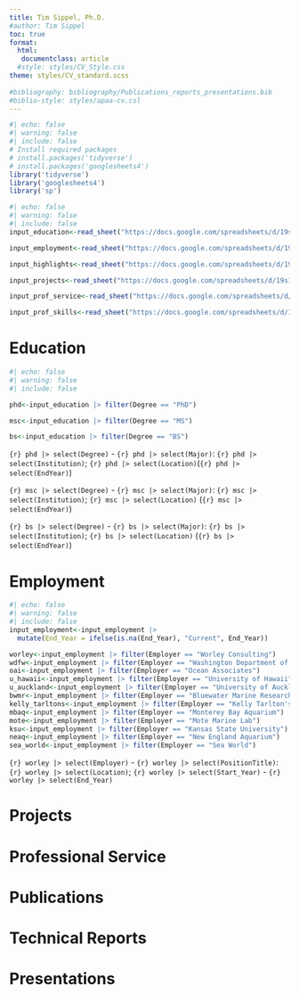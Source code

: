 ```yaml
---
title: Tim Sippel, Ph.D.
#author: Tim Sippel
toc: true
format: 
  html:
   documentclass: article
  #style: styles/CV_Style.css
theme: styles/CV_standard.scss
  
#bibliography: bibliography/Publications_reports_presentations.bib
#biblio-style: styles/apaa-cv.csl
---
```


```r
#| echo: false
#| warning: false
#| include: false
# Install required packages
# install.packages('tidyverse')
# install.packages('googlesheets4')
library('tidyverse')
library('googlesheets4')
library('sp')
```

```r
#| echo: false
#| warning: false
#| include: false
input_education<-read_sheet("https://docs.google.com/spreadsheets/d/19s1p6Xr73FTJmM69JTP5Jn807aG1K8VPsoimNpXw3xw/edit", sheet = "Education")

input_employment<-read_sheet("https://docs.google.com/spreadsheets/d/19s1p6Xr73FTJmM69JTP5Jn807aG1K8VPsoimNpXw3xw/edit", sheet = "Employment")

input_highlights<-read_sheet("https://docs.google.com/spreadsheets/d/19s1p6Xr73FTJmM69JTP5Jn807aG1K8VPsoimNpXw3xw/edit", sheet = "Highlights")

input_projects<-read_sheet("https://docs.google.com/spreadsheets/d/19s1p6Xr73FTJmM69JTP5Jn807aG1K8VPsoimNpXw3xw/edit", sheet = "Projects")

input_prof_service<-read_sheet("https://docs.google.com/spreadsheets/d/19s1p6Xr73FTJmM69JTP5Jn807aG1K8VPsoimNpXw3xw/edit", sheet = "Professional Service")

input_prof_skills<-read_sheet("https://docs.google.com/spreadsheets/d/19s1p6Xr73FTJmM69JTP5Jn807aG1K8VPsoimNpXw3xw/edit", sheet = "Skills & Qualifications")
```

# Education

```r
#| echo: false
#| warning: false
#| include: false

phd<-input_education |> filter(Degree == "PhD")

msc<-input_education |> filter(Degree == "MS")

bs<-input_education |> filter(Degree == "BS")
```

`{r} phd |> select(Degree)` - `{r} phd |> select(Major)`: `{r} phd |> select(Institution)`; `{r} phd |> select(Location)`(`{r} phd |> select(EndYear)`)

`{r} msc |> select(Degree)` - `{r} msc |> select(Major)`: `{r} msc |> select(Institution)`; `{r} msc |> select(Location)` (`{r} msc |> select(EndYear)`)

`{r} bs |> select(Degree)` - `{r} bs |> select(Major)`: `{r} bs |> select(Institution)`; `{r} bs |> select(Location)` (`{r} bs |> select(EndYear)`)

# Employment

```r
#| echo: false
#| warning: false
#| include: false
input_employment<-input_employment |> 
  mutate(End_Year = ifelse(is.na(End_Year), "Current", End_Year))

worley<-input_employment |> filter(Employer == "Worley Consulting")
wdfw<-input_employment |> filter(Employer == "Washington Department of Fish and Wildlife")
oai<-input_employment |> filter(Employer == "Ocean Associates")
u_hawaii<-input_employment |> filter(Employer == "University of Hawaii")
u_auckland<-input_employment |> filter(Employer == "University of Auckland")
bwmr<-input_employment |> filter(Employer == "Bluewater Marine Research")
kelly_tarltons<-input_employment |> filter(Employer == "Kelly Tarlton's Aquarium")
mbaq<-input_employment |> filter(Employer == "Monterey Bay Aquarium")
mote<-input_employment |> filter(Employer == "Mote Marine Lab")
ksu<-input_employment |> filter(Employer == "Kansas State University")
neaq<-input_employment |> filter(Employer == "New England Aquarium")
sea_world<-input_employment |> filter(Employer == "Sea World")


```

`{r} worley |> select(Employer)` - `{r} worley |> select(PositionTitle)`: `{r} worley |> select(Location)`; `{r} worley |> select(Start_Year)` - `{r} worley |> select(End_Year)`

# Projects

# Professional Service

# Publications

# Technical Reports

# Presentations
